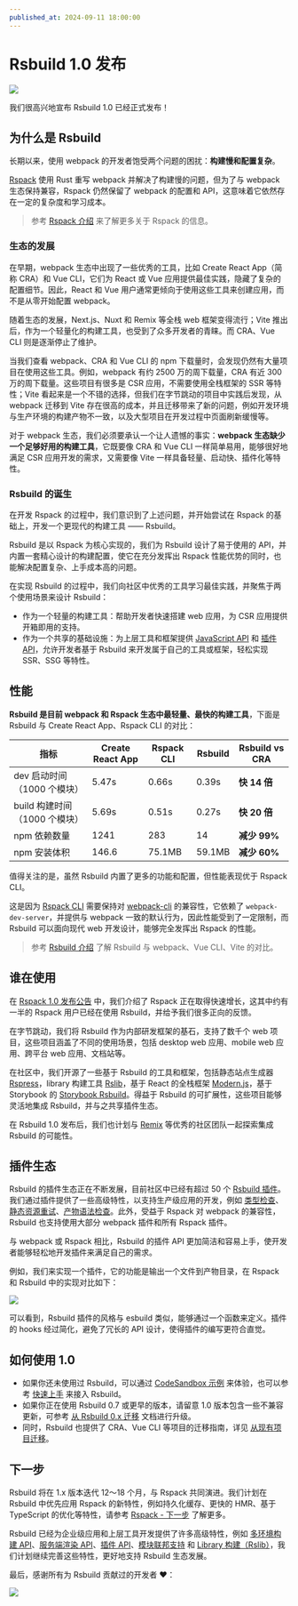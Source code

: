 ```yaml
---
published_at: 2024-09-11 18:00:00
---
```


# Rsbuild 1.0 发布

![](https://assets.rspack.dev/rsbuild/assets/rsbuild-1-0-banner.png)

我们很高兴地宣布 Rsbuild 1.0 已经正式发布！

## 为什么是 Rsbuild

长期以来，使用 webpack 的开发者饱受两个问题的困扰：**构建慢和配置复杂**。

[Rspack](https://github.com/web-infra-dev/rspack) 使用 Rust 重写 webpack 并解决了构建慢的问题，但为了与 webpack 生态保持兼容，Rspack 仍然保留了 webpack 的配置和 API，这意味着它依然存在一定的复杂度和学习成本。

> 参考 [Rspack 介绍](https://rspack.dev/zh/guide/start/introduction) 来了解更多关于 Rspack 的信息。

### 生态的发展

在早期，webpack 生态中出现了一些优秀的工具，比如 Create React App（简称 CRA）和 Vue CLI，它们为 React 或 Vue 应用提供最佳实践，隐藏了复杂的配置细节。因此，React 和 Vue 用户通常更倾向于使用这些工具来创建应用，而不是从零开始配置 webpack。

随着生态的发展，Next.js、Nuxt 和 Remix 等全栈 web 框架变得流行；Vite 推出后，作为一个轻量化的构建工具，也受到了众多开发者的青睐。而 CRA、Vue CLI 则是逐渐停止了维护。

当我们查看 webpack、CRA 和 Vue CLI 的 npm 下载量时，会发现仍然有大量项目在使用这些工具。例如，webpack 有约 2500 万的周下载量，CRA 有近 300 万的周下载量。这些项目有很多是 CSR 应用，不需要使用全栈框架的 SSR 等特性；Vite 看起来是一个不错的选择，但我们在字节跳动的项目中实践后发现，从 webpack 迁移到 Vite 存在很高的成本，并且迁移带来了新的问题，例如开发环境与生产环境的构建产物不一致，以及大型项目在开发过程中页面刷新缓慢等。

对于 webpack 生态，我们必须要承认一个让人遗憾的事实：**webpack 生态缺少一个足够好用的构建工具**，它既要像 CRA 和 Vue CLI 一样简单易用，能够很好地满足 CSR 应用开发的需求，又需要像 Vite 一样具备轻量、启动快、插件化等特性。

### Rsbuild 的诞生

在开发 Rspack 的过程中，我们意识到了上述问题，并开始尝试在 Rspack 的基础上，开发一个更现代的构建工具 —— Rsbuild。

Rsbuild 是以 Rspack 为核心实现的，我们为 Rsbuild 设计了易于使用的 API，并内置一套精心设计的构建配置，使它在充分发挥出 Rspack 性能优势的同时，也能解决配置复杂、上手成本高的问题。

在实现 Rsbuild 的过程中，我们向社区中优秀的工具学习最佳实践，并聚焦于两个使用场景来设计 Rsbuild：

- 作为一个轻量的构建工具：帮助开发者快速搭建 web 应用，为 CSR 应用提供开箱即用的支持。
- 作为一个共享的基础设施：为上层工具和框架提供 [JavaScript API](https://rsbuild.dev/api/start/) 和 [插件 API](https://rsbuild.dev/plugins/dev/)，允许开发者基于 Rsbuild 来开发属于自己的工具或框架，轻松实现 SSR、SSG 等特性。

## 性能

**Rsbuild 是目前 webpack 和 Rspack 生态中最轻量、最快的构建工具**，下面是 Rsbuild 与 Create React App、Rspack CLI 的对比：

| 指标                          | Create React App | Rspack CLI | Rsbuild | Rsbuild vs CRA |
| ----------------------------- | ---------------- | ---------- | ------- | -------------- |
| dev 启动时间（1000 个模块）   | 5.47s            | 0.66s      | 0.39s   | **快 14 倍**   |
| build 构建时间（1000 个模块） | 5.69s            | 0.51s      | 0.27s   | **快 20 倍**   |
| npm 依赖数量                  | 1241             | 283        | 14      | **减少 99%**   |
| npm 安装体积                  | 146.6            | 75.1MB     | 59.1MB  | **减少 60%**   |

值得关注的是，虽然 Rsbuild 内置了更多的功能和配置，但性能表现优于 Rspack CLI。

这是因为 [Rspack CLI](https://www.npmjs.com/package/@rspack/cli) 需要保持对 [webpack-cli](https://www.npmjs.com/package/webpack-cli) 的兼容性，它依赖了 `webpack-dev-server`，并提供与 webpack 一致的默认行为，因此性能受到了一定限制，而 Rsbuild 可以面向现代 web 开发设计，能够完全发挥出 Rspack 的性能。

> 参考 [Rsbuild 介绍](https://rsbuild.dev/zh/guide/start/index) 了解 Rsbuild 与 webpack、Vue CLI、Vite 的对比。

## 谁在使用

在 [Rspack 1.0 发布公告](https://rspack.dev/zh/blog/announcing-1-0) 中，我们介绍了 Rspack 正在取得快速增长，这其中约有一半的 Rspack 用户已经在使用 Rsbuild，并给予我们很多正向的反馈。

在字节跳动，我们将 Rsbuild 作为内部研发框架的基石，支持了数千个 web 项目，这些项目涵盖了不同的使用场景，包括 desktop web 应用、mobile web 应用、跨平台 web 应用、文档站等。

在社区中，我们开源了一些基于 Rsbuild 的工具和框架，包括静态站点生成器 [Rspress](https://github.com/web-infra-dev/rspress)，library 构建工具 [Rslib](https://github.com/web-infra-dev/rslib)，基于 React 的全栈框架 [Modern.js](https://github.com/web-infra-dev/modern.js)，基于 Storybook 的 [Storybook Rsbuild](https://github.com/rspack-contrib/storybook-rsbuild)。得益于 Rsbuild 的可扩展性，这些项目能够灵活地集成 Rsbuild，并与之共享插件生态。

在 Rsbuild 1.0 发布后，我们也计划与 [Remix](https://github.com/remix-run/remix) 等优秀的社区团队一起探索集成 Rsbuild 的可能性。

## 插件生态

Rsbuild 的插件生态正在不断发展，目前社区中已经有超过 50 个 [Rsbuild 插件](https://github.com/web-infra-dev/awesome-rspack?tab=readme-ov-file#rsbuild-plugins)。我们通过插件提供了一些高级特性，以支持生产级应用的开发，例如 [类型检查](https://rsbuild.dev/plugins/list/plugin-type-check)、[静态资源重试](https://rsbuild.dev/plugins/list/plugin-assets-retry)、[产物语法检查](https://github.com/rspack-contrib/rsbuild-plugin-check-syntax)。此外，受益于 Rspack 对 webpack 的兼容性，Rsbuild 也支持使用大部分 webpack 插件和所有 Rspack 插件。

与 webpack 或 Rspack 相比，Rsbuild 的插件 API 更加简洁和容易上手，使开发者能够轻松地开发插件来满足自己的需求。

例如，我们来实现一个插件，它的功能是输出一个文件到产物目录，在 Rspack 和 Rsbuild 中的实现对比如下：

![](https://assets.rspack.dev/rsbuild/assets/rsbuild-1-0-plugin-compare.png)

可以看到，Rsbuild 插件的风格与 esbuild 类似，能够通过一个函数来定义。插件的 hooks 经过简化，避免了冗长的 API 设计，使得插件的编写更符合直觉。

## 如何使用 1.0

- 如果你还未使用过 Rsbuild，可以通过 [CodeSandbox 示例](https://codesandbox.io/p/github/rspack-contrib/rsbuild-codesandbox-example) 来体验，也可以参考 [快速上手](https://rsbuild.dev/zh/guide/start/quick-start) 来接入 Rsbuild。
- 如果你正在使用 Rsbuild 0.7 或更早的版本，请留意 1.0 版本包含一些不兼容更新，可参考 [从 Rsbuild 0.x 迁移](https://rsbuild.dev/zh/guide/migration/rsbuild-0-x) 文档进行升级。
- 同时，Rsbuild 也提供了 CRA、Vue CLI 等项目的迁移指南，详见 [从现有项目迁移](https://rsbuild.dev/zh/guide/start/quick-start#%E4%BB%8E%E7%8E%B0%E6%9C%89%E9%A1%B9%E7%9B%AE%E8%BF%81%E7%A7%BB)。

## 下一步

Rsbuild 将在 1.x 版本迭代 12～18 个月，与 Rspack 共同演进。我们计划在 Rsbuild 中优先应用 Rspack 的新特性，例如持久化缓存、更快的 HMR、基于 TypeScript 的优化等特性，请参考 [Rspack - 下一步](https://rspack.dev/zh/blog/announcing-1-0#%E4%B8%8B%E4%B8%80%E6%AD%A5) 了解更多。

Rsbuild 已经为企业级应用和上层工具开发提供了许多高级特性，例如 [多环境构建 API](https://rsbuild.dev/zh/guide/advanced/environments)、[服务端渲染 API](https://rsbuild.dev/zh/guide/advanced/ssr)、[插件 API](https://rsbuild.dev/plugins/dev/)、[模块联邦支持](https://rsbuild.dev/zh/guide/advanced/module-federation) 和 [Library 构建（Rslib）](https://github.com/web-infra-dev/rslib)，我们计划继续完善这些特性，更好地支持 Rsbuild 生态发展。

最后，感谢所有为 Rsbuild 贡献过的开发者 ❤️：

![](https://assets.rspack.dev/rsbuild/assets/rsbuild-1-0-contributors.png)
